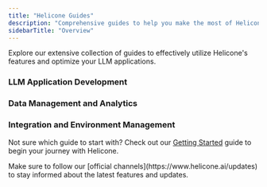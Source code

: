 ```yaml
---
title: "Helicone Guides"
description: "Comprehensive guides to help you make the most of Helicone"
sidebarTitle: "Overview"
---
```


<Callout title="Welcome to Helicone Guides!" type="info">
  Explore our extensive collection of guides to effectively utilize Helicone's
  features and optimize your LLM applications.
</Callout>

### LLM Application Development

<CardGroup cols={2} gap="medium">
  <Card
    title="How to Run LLM Prompt Experiments »"
    icon="flask"
    href="/guides/cookbooks/experiments"
    iconType="light"
    horizontal
  />
  <Card
    title="Replaying LLM Sessions »"
    icon="rotate-right"
    href="/guides/cookbooks/replay-session"
    iconType="light"
    horizontal
  />
  <Card
    title="Debugging LLM Applications »"
    icon="bug"
    href="/guides/cookbooks/debugging"
    description="Helicone provides an efficient platform for identifying and rectifying errors in your LLM applications, offering insights into their occurrence."
    horizontal
    iconType="light"
  />
  <Card
    title="Prompt Management »"
    icon="file-lines"
    href="/guides/cookbooks/prompt-management"
    description="Helicone allows you to create and manage prompts in two ways: via the UI or within your codebase. This guide explains the difference between the two methods and how to use them effectively."
    horizontal
    iconType="light"
  />
</CardGroup>

### Data Management and Analytics

<CardGroup cols={2} gap="medium">
  <Card
    title="ETL / Data Extraction »"
    icon="database"
    href="/guides/cookbooks/etl"
    description="Extract, transform, and load data from Helicone into your data warehouse using our robust REST API."
    horizontal
    iconType="light"
  />
  <Card
    title="Using Custom Properties to Segment Data »"
    icon="chart-pie"
    href="/guides/cookbooks/segmentation"
    description="Derive powerful insights into costs and user behaviors using custom properties in Helicone. Learn to track environments, user types, and more."
    horizontal
    iconType="light"
  />
  <Card
    title="Labeling Request Data »"
    icon="tags"
    href="/guides/cookbooks/labeling-request-data"
    description="Label your request data to make it easier to search and filter in Helicone. Learn about custom properties, feedback, and scores."
    horizontal
    iconType="light"
  />
  <Card
    title="Getting User Requests »"
    icon="user"
    href="/guides/cookbooks/getting-user-requests"
    description="Use the Request API to retrieve user-specific requests, allowing you to monitor, debug, and track costs for individual users."
    horizontal
    iconType="light"
  />
</CardGroup>

### Integration and Environment Management

<CardGroup cols={2} gap="medium">
  <Card
    title="Environment Tracking »"
    icon="sitemap"
    iconType="light"
    href="/guides/cookbooks/environment-tracking"
    horizontal
  />
  <Card
    title="Integrating Helicone with GitHub Actions »"
    icon="github"
    href="/guides/cookbooks/github-actions"
    description="Automate the monitoring and caching of LLM calls in your CI pipelines with Helicone."
    horizontal
    iconType="light"
  />
</CardGroup>

<Accordion title="Need Help Choosing a Guide?" type="secondary">
  <p>
    Not sure which guide to start with? Check out our
    <a href="/guides/getting-started">Getting Started</a> guide to begin your journey
    with Helicone.
  </p>
</Accordion>

<Callout title="Stay Updated!" type="warning">
  Make sure to follow our [official channels](https://www.helicone.ai/updates)
  to stay informed about the latest features and updates.
</Callout>
